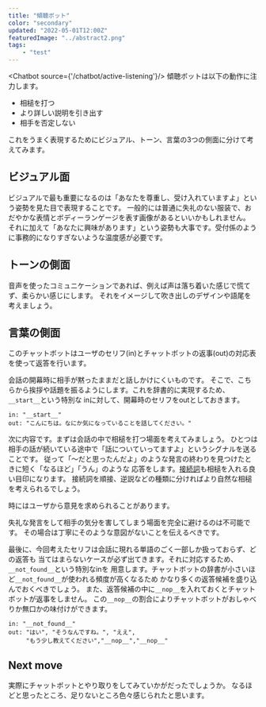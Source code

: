 ```yaml
---
title: "傾聴ボット"
color: "secondary"
updated: "2022-05-01T12:00Z"
featuredImage: "../abstract2.png"
tags: 
    - "test"
---
```


<ArticleLink to="insight/1active-listening/" />


<Chatbot source={'/chatbot/active-listening'}/>
傾聴ボットは以下の動作に注力します。
* 相槌を打つ
* より詳しい説明を引き出す
* 相手を否定しない

これをうまく表現するためにビジュアル、トーン、言葉の3つの側面に分けて考えてみます。

## ビジュアル面

ビジュアルで最も重要になるのは「あなたを尊重し、受け入れていますよ」という姿勢を見た目で表現することです。
一般的には普通に失礼のない服装で、おだやかな表情とボディーランゲージを表す画像があるといいかもしれません。
それに加えて「あなたに興味があります」という姿勢も大事です。受付係のように事務的になりすぎないような温度感が必要です。

## トーンの側面

音声を使ったコミュニケーションであれば、例えば声は落ち着いた感じで慌てず、柔らかい感じにします。
それをイメージして吹き出しのデザインや語尾を考えましょう。

## 言葉の側面
このチャットボットはユーザのセリフ(in)とチャットボットの返事(out)の対応表を使って返答を行います。

会話の開幕時に相手が黙ったままだと話しかけにくいものです。
そこで、こちらから挨拶や話題を振るようにします。これを辞書的に実現するため、`__start__`という特別な
inに対して、開幕時のセリフをoutとしておきます。
```
in: "__start__"
out: "こんにちは。なにか気になっていることを話してください。"
```

次に内容です。まずは会話の中で相槌を打つ場面を考えてみましょう。
ひとつは相手の話が続いている途中で「話についていってますよ」というシグナルを送ることです。
従って「〜だと思ったんだよ」のような発言の終わりを見つけたときに短く「なるほど」「うん」のような
応答をします。[接続詞](https://ja.wikipedia.org/wiki/%E6%8E%A5%E7%B6%9A%E8%A9%9E)も相槌を入れる良い目印になります。
接続詞を順接、逆説などの種類に分ければより自然な相槌を考えられるでしょう。

時にはユーザから意見を求められることがあります。

失礼な発言をして相手の気分を害してしまう場面を完全に避けるのは不可能です。
その場合は丁寧にそのような意図がないことを伝えるべきです。

最後に、今回考えたセリフは会話に現れる単語のごく一部しか扱っておらず、どの返答も
当てはまらないケースが必ず出てきます。それに対応するため、`__not_found__`という特別なinを
用意します。チャットボットの辞書が小さいほど`__not_found__`が使われる頻度が高くなるため
かなり多くの返答候補を盛り込んでおくべきでしょう。
また、返答候補の中に`__nop__`を入れておくとチャットボットが返事をしません。
この`__nop__`の割合によりチャットボットがおしゃべりか無口かの味付けができます。

```
in: "__not_found__"
out: "はい", "そうなんですね。", "ええ",
     "もう少し教えてください","__nop__","__nop__"
```





## Next move

実際にチャットボットとやり取りをしてみていかがだったでしょうか。
なるほどと思ったところ、足りないところ色々感じられたと思います。
